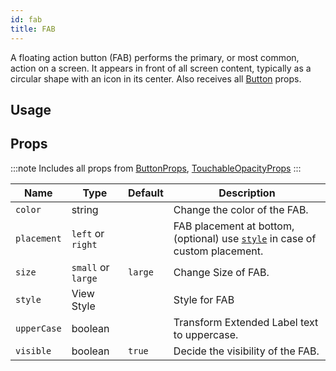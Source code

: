 ```yaml
---
id: fab
title: FAB
---
```



A floating action button (FAB) performs the primary, or most common, action on a screen.
It appears in front of all screen content, typically as a circular shape with an icon in its center.
Also receives all [Button](https://reactnativeelements.com/docs/button#props) props.

## Usage

<Usage />

## Props

:::note
Includes all props from [ButtonProps](/docs/documentation/button#props), [TouchableOpacityProps](https://reactnative.dev/docs/touchableopacity#props)
:::

<div class='table-responsive'>

| Name        | Type               | Default | Description                                                                            |
| ----------- | ------------------ | ------- | -------------------------------------------------------------------------------------- |
| `color`     | string             |         | Change the color of the FAB.                                                           |
| `placement` | `left` or `right`  |         | FAB placement at bottom, (optional) use [`style`](#style) in case of custom placement. |
| `size`      | `small` or `large` | `large` | Change Size of FAB.                                                                    |
| `style`     | View Style         |         | Style for FAB                                                                          |
| `upperCase` | boolean            |         | Transform Extended Label text to uppercase.                                            |
| `visible`   | boolean            | `true`  | Decide the visibility of the FAB.                                                      |

</div>
